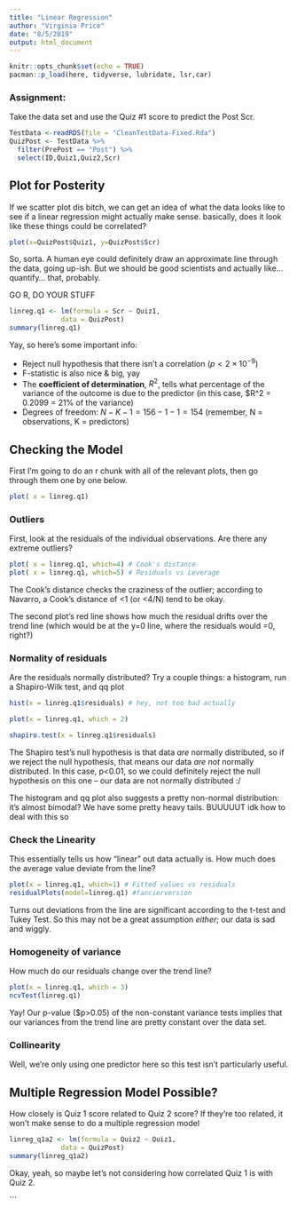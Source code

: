 ```yaml
---
title: "Linear Regression"
author: "Virginia Price"
date: "8/5/2019"
output: html_document
---
```


```r
knitr::opts_chunk$set(echo = TRUE)
pacman::p_load(here, tidyverse, lubridate, lsr,car)
```

### Assignment:
Take the data set and use the Quiz #1 score to predict the Post Scr.  

```r
TestData <-readRDS(file = "CleanTestData-Fixed.Rda")
QuizPost <- TestData %>%
  filter(PrePost == "Post") %>%
  select(ID,Quiz1,Quiz2,Scr)
```

## Plot for Posterity

If we scatter plot dis bitch, we can get an idea of what the data looks like to see if a linear regression might actually make sense. basically, does it look like these things could be correlated?

```r
plot(x=QuizPost$Quiz1, y=QuizPost$Scr)
```
So, sorta. A human eye could definitely draw an approximate line through the data, going up-ish. But we should be good scientists and actually like... quantify... that, probably.

GO R, DO YOUR STUFF

```r
linreg.q1 <- lm(formula = Scr ~ Quiz1,
             data = QuizPost)
summary(linreg.q1)

```
Yay, so here's some important info:

* Reject null hypothesis that there isn't a correlation ($p < 2 \times 10^{-9}$)
* F-statistic is also nice & big, yay
* The **coefficient of determination**, $R^2$, tells what percentage of the variance of the outcome is due to the predictor (in this case, $R^2 = 0.2099 = 21% of the variance)
* Degrees of freedom: $N-K-1 = 156-1-1 = 154$ (remember, N = observations, K = predictors)

## Checking the Model

First I'm going to do an r chunk with all of the relevant plots, then go through them one by one below.

```r
plot( x = linreg.q1)
```

### Outliers
First, look at the residuals of the individual observations. Are there any extreme outliers?

```r
plot( x = linreg.q1, which=4) # Cook's distance
plot( x = linreg.q1, which=5) # Residuals vs Leverage

```

The Cook's distance checks the craziness of the outlier; according to Navarro, a Cook's distance of <1 (or <4/N) tend to be okay.

The second plot's red line shows how much the residual drifts over the trend line (which would be at the y=0 line, where the residuals would =0, right?) 

### Normality of residuals

Are the residuals normally distributed? Try a couple things: a histogram, run a Shapiro-Wilk test, and qq plot

```r
hist(x = linreg.q1$residuals) # hey, not too bad actually

plot(x = linreg.q1, which = 2)

shapiro.test(x = linreg.q1$residuals)

```

The Shapiro test's null hypothesis is that data *are* normally distributed, so if we reject the null hypothesis, that means our data *are not* normally distributed. In this case, p<0.01, so we could definitely reject the null hypothesis on this one -- our data are not normally distributed :/ 

The histogram and qq plot also suggests a pretty non-normal distribution: it's almost bimodal? We have some pretty heavy tails. BUUUUUT idk how to deal with this so


### Check the Linearity
This essentially tells us how "linear" out data actually is. How much does the average value deviate from the line?
```r
plot(x = linreg.q1, which=1) # Fitted values vs residuals
residualPlots(model=linreg.q1) #fancierversion
```
Turns out deviations from the line are significant according to the t-test and Tukey Test. So this may not be a great assumption *either*; our data is sad and wiggly.

### Homogeneity of variance
How much do our residuals change over the trend line?
```r
plot(x = linreg.q1, which = 3)
ncvTest(linreg.q1)
```
Yay! Our p-value ($p>0.05) of the non-constant variance tests implies that our variances from the trend line are pretty constant over the data set.

### Collinearity
Well, we're only using one predictor here so this test isn't particularly useful.

## Multiple Regression Model Possible?
How closely is Quiz 1 score related to Quiz 2 score? If they're too related, it won't make sense to do a multiple regression model
```r
linreg_q1a2 <- lm(formula = Quiz2 ~ Quiz1,
             data = QuizPost)
summary(linreg_q1a2)
```



Okay, yeah, so maybe let's not considering how correlated Quiz 1 is with Quiz 2.

```